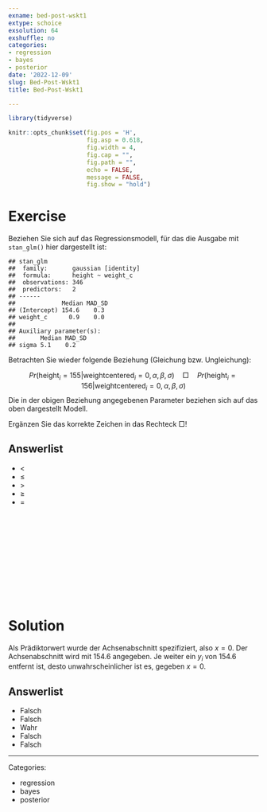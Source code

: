 ```yaml
---
exname: bed-post-wskt1
extype: schoice
exsolution: 64
exshuffle: no
categories:
- regression
- bayes
- posterior
date: '2022-12-09'
slug: Bed-Post-Wskt1
title: Bed-Post-Wskt1

---
```





```r
library(tidyverse)
```


```r
knitr::opts_chunk$set(fig.pos = 'H',
                      fig.asp = 0.618,
                      fig.width = 4,
                      fig.cap = "", 
                      fig.path = "",
                      echo = FALSE,
                      message = FALSE,
                      fig.show = "hold")
```






# Exercise

Beziehen Sie sich auf das Regressionsmodell, für das die Ausgabe mit `stan_glm()` hier dargestellt ist:

```
## stan_glm
##  family:       gaussian [identity]
##  formula:      height ~ weight_c
##  observations: 346
##  predictors:   2
## ------
##             Median MAD_SD
## (Intercept) 154.6    0.3 
## weight_c      0.9    0.0 
## 
## Auxiliary parameter(s):
##       Median MAD_SD
## sigma 5.1    0.2   
```


Betrachten Sie wieder folgende Beziehung (Gleichung bzw. Ungleichung):

$$Pr(\text{height}_i = 155|\text{weightcentered}_i=0, \alpha, \beta, \sigma) \quad \Box \quad Pr(\text{height}_i = 156|\text{weightcentered}_i=0, \alpha, \beta, \sigma)$$
Die in der obigen Beziehung angegebenen Parameter beziehen sich auf das oben dargestellt Modell.

Ergänzen Sie das korrekte Zeichen in das Rechteck $\Box$!

Answerlist
----------
* $\lt$
* $\le$
* $\gt$
* $\ge$
* $=$




</br>
</br>
</br>
</br>
</br>
</br>
</br>
</br>
</br>
</br>

# Solution

Als Prädiktorwert wurde der Achsenabschnitt spezifiziert, also $x=0$. 
Der Achsenabschnitt wird mit 154.6 angegeben. 
Je weiter ein $y_i$ von 154.6 entfernt ist, desto unwahrscheinlicher ist es,
gegeben $x=0$.

Answerlist
----------


* Falsch
* Falsch
* Wahr
* Falsch
* Falsch





---

Categories: 

- regression
- bayes
- posterior

